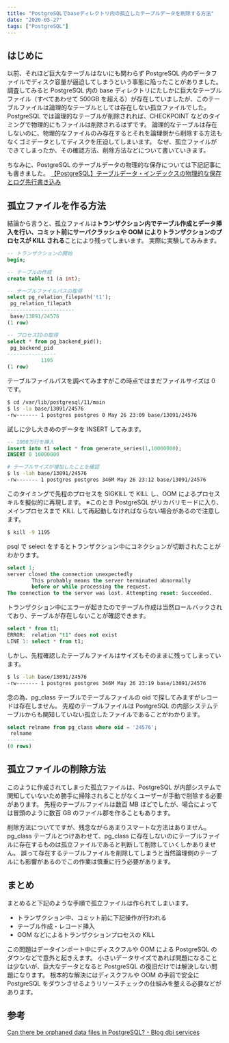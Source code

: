 ```yaml
---
title: "PostgreSQLでbaseディレクトリ内の孤立したテーブルデータを削除する方法"
date: "2020-05-27"
tags: ["PostgreSQL"]
---
```


## はじめに

以前、それほど巨大なテーブルはないにも関わらず PostgreSQL 内のデータファイルでディスク容量が逼迫してしまうという事態に陥ったことがありました。
調査してみると PostgreSQL 内の base ディレクトリにたしかに巨大なテーブルファイル（すべてあわせて 500GB を超える）が存在していましたが、このテーブルファイルは論理的なテーブルとしては存在しない孤立ファイルでした。
PostgreSQL では論理的なテーブルが削除されれば、CHECKPOINT などのタイミングで物理的にもファイルは削除されるはずです。
論理的なテーブルは存在しないのに、物理的なファイルのみ存在するとそれを論理側から削除する方法もなくゴミデータとしてディスクを圧迫してしまいます。
なぜ、孤立ファイルができてしまったか、その確認方法、削除方法などについて書いていきます。

ちなみに、PostgreSQL のテーブルデータの物理的な保存については下記記事にも書きました。
[【PostgreSQL】テーブルデータ・インデックスの物理的な保存とログ先行書き込み](../postgresql-physical-save)

## 孤立ファイルを作る方法

結論から言うと、孤立ファイルは**トランザクション内でテーブル作成とデータ挿入を行い、コミット前にサーバクラッシュや OOM によりトランザクションのプロセスが KILL される**ことにより残ってしまいます。
実際に実験してみみます。

```sql
-- トランザクションの開始
begin;

-- テーブルの作成
create table t1 (a int);

-- テーブルファイルパスの取得
select pg_relation_filepath('t1');
 pg_relation_filepath
----------------------
 base/13091/24576
(1 row)

-- プロセスIDの取得
select * from pg_backend_pid();
 pg_backend_pid
----------------
           1195
(1 row)
```

テーブルファイルパスを調べてみますがこの時点ではまだファイルサイズは 0 です。

```sh
$ cd /var/lib/postgresql/11/main
$ ls -la base/13091/24576
-rw------- 1 postgres postgres 0 May 26 23:09 base/13091/24576
```

試しに少し大きめのデータを INSERT してみます。

```sql
-- 1000万行を挿入
insert into t1 select * from generate_series(1,10000000);
INSERT 0 10000000
```

```sh
# テーブルサイズが増加したことを確認
$ ls -lah base/13091/24576
-rw------- 1 postgres postgres 346M May 26 23:12 base/13091/24576
```

このタイミングで先程のプロセスを SIGKILL で KILL し、OOM によるプロセスキルを擬似的に再現します。
※このとき PostgreSQL がリカバリモードに入り、メインプロセスまで KILL して再起動しなければならない場合があるので注意します。

```sh
$ kill -9 1195
```

psql で select をするとトランザクション中にコネクションが切断されたことがわかります。

```sql
select 1;
server closed the connection unexpectedly
        This probably means the server terminated abnormally
        before or while processing the request.
The connection to the server was lost. Attempting reset: Succeeded.
```

トランザクション中にエラーが起きたのでテーブル作成は当然ロールバックされており、テーブルが存在しないことが確認できます。

```sql
select * from t1;
ERROR:  relation "t1" does not exist
LINE 1: select * from t1;
```

しかし、先程確認したテーブルファイルはサイズもそのままに残ってしまっています。

```sh
$ ls -lah base/13091/24576
-rw------- 1 postgres postgres 346M May 26 23:19 base/13091/24576
```

念の為、pg_class テーブルでテーブルファイルの oid で探してみますがレコードは存在しません。
先程のテーブルファイルは PostgreSQL の内部システムテーブルからも関知していない孤立したファイルであることがわかります。

```sql
select relname from pg_class where oid = '24576';
 relname
---------
(0 rows)
```

## 孤立ファイルの削除方法

このように作成されてしまった孤立ファイルは、PostgreSQL が内部システムで関知していないため勝手に掃除されることがなくユーザーが手動で削除する必要があります。
先程のテーブルファイルは数百 MB ほどでしたが、場合によっては冒頭のように数百 GB のファイル郡を作ることもあります。

削除方法についてですが、残念ながらあまりスマートな方法はありません。
pg_class テーブルとつけあわせて、pg_class に存在しないのにテーブルファイルに存在するものは孤立ファイルであると判断して削除していくしかありません。
誤って存在するテーブルファイルを削除してしまうと当然論理側のテーブルにも影響があるのでこの作業は慎重に行う必要があります。

## まとめ

まとめると下記のような手順で孤立ファイルは作られてしまいます。

- トランザクション中、コミット前に下記操作が行われる
- テーブル作成・レコード挿入
- OOM などによるトランザクションプロセスの KILL

この問題はデータインポート中にディスクフルや OOM による PostgreSQL のダウンなどで意外と起きえます。
小さいデータサイズであれば問題になることは少ないが、巨大なデータとなると PostgreSQL の復旧だけでは解決しない問題になります。
根本的な解決にはディスクフルや OOM の手前で安全に PostgreSQL をダウンさせるようリソースチェックの仕組みを整える必要などがあります。

## 参考

[Can there be orphaned data files in PostgreSQL? - Blog dbi services](https://blog.dbi-services.com/can-there-be-orphaned-data-files-in-postgresql/)
